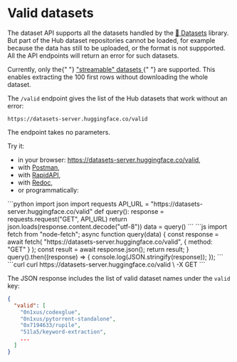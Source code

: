 # Valid datasets

The dataset API supports all the datasets handled by the [🤗 Datasets](https://github.com/huggingface/datasets) library. But part of the Hub dataset repositories cannot be loaded, for example because the data has still to be uploaded, or the format is not suppported. All the API endpoints will return an error for such datasets.

<Tip warning={true}>
  Currently, only the{" "}
  <a href="https://huggingface.co/docs/datasets/stream">
    "streamable" datasets
  </a>{" "}
  are supported. This enables extracting the 100 first rows without downloading
  the whole dataset.
</Tip>

The `/valid` endpoint gives the list of the Hub datasets that work without an error:

```
https://datasets-server.huggingface.co/valid
```

The endpoint takes no parameters.

Try it:

- in your browser: https://datasets-server.huggingface.co/valid,
- with [Postman](https://www.postman.com/huggingface/workspace/hugging-face-apis/request/23242779-17b761d0-b2b8-4638-a4f7-73be9049c324),
- with [RapidAPI](https://rapidapi.com/hugging-face-hugging-face-default/api/hugging-face-datasets-api),
- with [Redoc](https://redocly.github.io/redoc/?url=https://datasets-server.huggingface.co/openapi.json#operation/listValidDatasets),
- or programmatically:

<inferencesnippet>
<python>
```python
import json
import requests
API_URL = "https://datasets-server.huggingface.co/valid"
def query():
    response = requests.request("GET", API_URL)
    return json.loads(response.content.decode("utf-8"))
data = query()
```
</python>
<js>
```js
import fetch from "node-fetch";
async function query(data) {
    const response = await fetch(
        "https://datasets-server.huggingface.co/valid",
        {
            method: "GET"
        }
    );
    const result = await response.json();
    return result;
}
query().then((response) => {
    console.log(JSON.stringify(response));
});
```
</js>
<curl>
```curl
curl https://datasets-server.huggingface.co/valid \
        -X GET
```
</curl>
</inferencesnippet>

The JSON response includes the list of valid dataset names under the `valid` key:

```json
{
  "valid": [
    "0n1xus/codexglue",
    "0n1xus/pytorrent-standalone",
    "0x7194633/rupile",
    "51la5/keyword-extraction",
    ...
  ]
}
```
